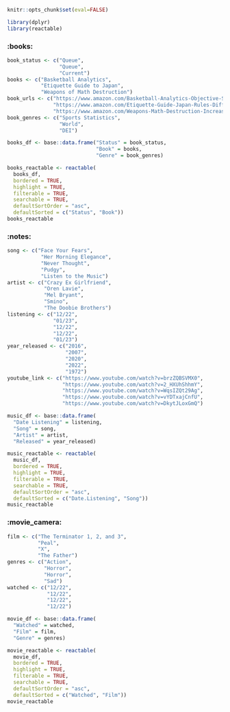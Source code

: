
```r
knitr::opts_chunk$set(eval=FALSE)
```

```r
library(dplyr)
library(reactable)
```

::: {.panel-tabset}

### :books:

```r
book_status <- c("Queue",
                 "Queue",
                 "Current")
books <- c("Basketball Analytics",
           "Etiquette Guide to Japan",
           "Weapons of Math Destruction")
book_urls <- c("https://www.amazon.com/Basketball-Analytics-Objective-Strategies-Understanding/dp/1492923176/ref=pd_bxgy_img_sccl_1/139-9559542-4708158?pd_rd_w=PgVSG&content-id=amzn1.sym.7f0cf323-50c6-49e3-b3f9-63546bb79c92&pf_rd_p=7f0cf323-50c6-49e3-b3f9-63546bb79c92&pf_rd_r=T2F994YDQV6G0J1S2E58&pd_rd_wg=iLkda&pd_rd_r=105a4c21-7e17-4938-84af-07a897041615&pd_rd_i=1492923176&psc=1",
               "https://www.amazon.com/Etiquette-Guide-Japan-Rules-Difference/dp/4805313617",
               "https://www.amazon.com/Weapons-Math-Destruction-Increases-Inequality/dp/0553418815")
book_genres <- c("Sports Statistics",
                 "World",
                 "DEI")
```

```r
books_df <- base::data.frame("Status" = book_status,
                             "Book" = books,
                             "Genre" = book_genres)
```

```r
books_reactable <- reactable(
  books_df,
  bordered = TRUE,
  highlight = TRUE,
  filterable = TRUE,
  searchable = TRUE,
  defaultSortOrder = "asc",
  defaultSorted = c("Status", "Book"))
books_reactable
```

### :notes:

```r
song <- c("Face Your Fears",
           "Her Morning Elegance",
           "Never Thought",
           "Pudgy",
           "Listen to the Music")
artist <- c("Crazy Ex Girlfriend",
            "Oren Lavie",
            "Mel Bryant",
            "Smino",
            "The Doobie Brothers")
listening <- c("12/22",
               "01/23",
               "12/22",
               "12/22",
               "01/23")
year_released <- c("2016",
                   "2007",
                   "2020",
                   "2022",
                   "1972")
youtube_link <- c("https://www.youtube.com/watch?v=brzZQBSVMX0",
                  "https://www.youtube.com/watch?v=2_HXUhShhmY",
                  "https://www.youtube.com/watch?v=WqsIZQt29Ag",
                  "https://www.youtube.com/watch?v=vYDTxajCnfU",
                  "https://www.youtube.com/watch?v=DkytJLoxGmQ")
```

```r
music_df <- base::data.frame(
  "Date Listening" = listening,
  "Song" = song,
  "Artist" = artist,
  "Released" = year_released)
```

```r
music_reactable <- reactable(
  music_df,
  bordered = TRUE,
  highlight = TRUE,
  filterable = TRUE,
  searchable = TRUE,
  defaultSortOrder = "asc",
  defaultSorted = c("Date.Listening", "Song"))
music_reactable
```

### :movie_camera:

```r
film <- c("The Terminator 1, 2, and 3",
          "Peal",
          "X",
          "The Father")
genres <- c("Action",
            "Horror",
            "Horror",
            "Sad")
watched <- c("12/22",
             "12/22",
             "12/22",
             "12/22")
```

```r
movie_df <- base::data.frame(
  "Watched" = watched,
  "Film" = film,
  "Genre" = genres)
```

```r
movie_reactable <- reactable(
  movie_df,
  bordered = TRUE,
  highlight = TRUE,
  filterable = TRUE,
  searchable = TRUE,
  defaultSortOrder = "asc",
  defaultSorted = c("Watched", "Film"))
movie_reactable
```
:::